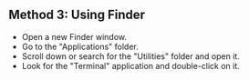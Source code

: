 ## Method 3: Using Finder

- Open a new Finder window.
- Go to the "Applications" folder.
- Scroll down or search for the "Utilities" folder and open it.
- Look for the "Terminal" application and double-click on it.
